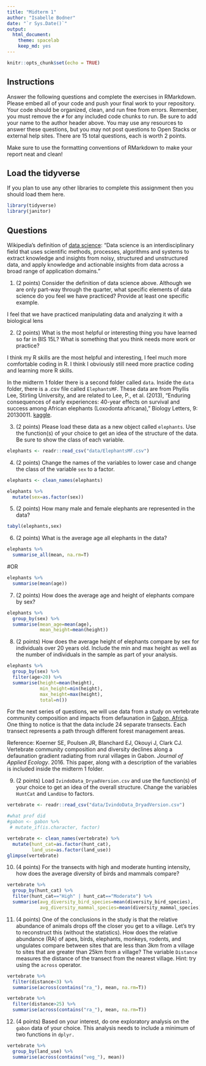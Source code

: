 ```yaml
---
title: "Midterm 1"
author: "Isabelle Bodner"
date: "`r Sys.Date()`"
output:
  html_document: 
    theme: spacelab
    keep_md: yes
---
```


```r
knitr::opts_chunk$set(echo = TRUE)
```

## Instructions
Answer the following questions and complete the exercises in RMarkdown. Please embed all of your code and push your final work to your repository. Your code should be organized, clean, and run free from errors. Remember, you must remove the `#` for any included code chunks to run. Be sure to add your name to the author header above. You may use any resources to answer these questions, but you may not post questions to Open Stacks or external help sites. There are 15 total questions, each is worth 2 points.  

Make sure to use the formatting conventions of RMarkdown to make your report neat and clean!  

## Load the tidyverse
If you plan to use any other libraries to complete this assignment then you should load them here.
```r
library(tidyverse)
library(janitor)
```

## Questions  

Wikipedia's definition of [data science](https://en.wikipedia.org/wiki/Data_science): "Data science is an interdisciplinary field that uses scientific methods, processes, algorithms and systems to extract knowledge and insights from noisy, structured and unstructured data, and apply knowledge and actionable insights from data across a broad range of application domains."  

1. (2 points) Consider the definition of data science above. Although we are only part-way through the quarter, what specific elements of data science do you feel we have practiced? Provide at least one specific example.  

I feel that we have practiced manipulating data and analyzing it with a biological lens

2. (2 points) What is the most helpful or interesting thing you have learned so far in BIS 15L? What is something that you think needs more work or practice?  

I think my R skills are the most helpful and interesting, I feel much more comfortable coding in R. I think I obviously still need more practice coding and learning more R skills.

In the midterm 1 folder there is a second folder called `data`. Inside the `data` folder, there is a .csv file called `ElephantsMF`. These data are from Phyllis Lee, Stirling University, and are related to Lee, P., et al. (2013), "Enduring consequences of early experiences: 40-year effects on survival and success among African elephants (Loxodonta africana)," Biology Letters, 9: 20130011. [kaggle](https://www.kaggle.com/mostafaelseidy/elephantsmf).  

3. (2 points) Please load these data as a new object called `elephants`. Use the function(s) of your choice to get an idea of the structure of the data. Be sure to show the class of each variable.
```r
elephants <- readr::read_csv("data/ElephantsMF.csv")
```


4. (2 points) Change the names of the variables to lower case and change the class of the variable `sex` to a factor.
```r
elephants <- clean_names(elephants)
```

```r
elephants %>% 
  mutate(sex=as.factor(sex))
```


5. (2 points) How many male and female elephants are represented in the data?
```r
tabyl(elephants,sex)
```

6. (2 points) What is the average age all elephants in the data?
```r
elephants %>% 
  summarise_all(mean, na.rm=T)
```
#OR
```r
elephants %>% 
  summarise(mean(age))
```

7. (2 points) How does the average age and height of elephants compare by sex?
```r
elephants %>% 
  group_by(sex) %>% 
  summarise(mean_age=mean(age),
            mean_height=mean(height))
```


8. (2 points) How does the average height of elephants compare by sex for individuals over 20 years old. Include the min and max height as well as the number of individuals in the sample as part of your analysis.  
```r
elephants %>% 
  group_by(sex) %>% 
  filter(age>20) %>% 
  summarise(height=mean(height),
            min_height=min(height),
            max_height=max(height),
            total=n())
```


For the next series of questions, we will use data from a study on vertebrate community composition and impacts from defaunation in [Gabon, Africa](https://en.wikipedia.org/wiki/Gabon). One thing to notice is that the data include 24 separate transects. Each transect represents a path through different forest management areas.  

Reference: Koerner SE, Poulsen JR, Blanchard EJ, Okouyi J, Clark CJ. Vertebrate community composition and diversity declines along a defaunation gradient radiating from rural villages in Gabon. _Journal of Applied Ecology_. 2016. This paper, along with a description of the variables is included inside the midterm 1 folder.  

9. (2 points) Load `IvindoData_DryadVersion.csv` and use the function(s) of your choice to get an idea of the overall structure. Change the variables `HuntCat` and `LandUse` to factors.
```r
vertebrate <- readr::read_csv("data/IvindoData_DryadVersion.csv")
```
```r
#what prof did
#gabon <- gabon %>% 
 # mutate_if(is.character, factor)
```


```r
vertebrate <- clean_names(vertebrate) %>% 
  mutate(hunt_cat=as.factor(hunt_cat),
         land_use=as.factor(land_use))
glimpse(vertebrate)  
```


10. (4 points) For the transects with high and moderate hunting intensity, how does the average diversity of birds and mammals compare?
```r
vertebrate %>% 
  group_by(hunt_cat) %>% 
  filter(hunt_cat=="High" | hunt_cat=="Moderate") %>% 
  summarise(avg_diversity_bird_species=mean(diversity_bird_species),
            avg_diversity_mammal_species=mean(diversity_mammal_species))
```


11. (4 points) One of the conclusions in the study is that the relative abundance of animals drops off the closer you get to a village. Let's try to reconstruct this (without the statistics). How does the relative abundance (RA) of apes, birds, elephants, monkeys, rodents, and ungulates compare between sites that are less than 3km from a village to sites that are greater than 25km from a village? The variable `Distance` measures the distance of the transect from the nearest village. Hint: try using the `across` operator.  
```r
vertebrate %>% 
  filter(distance<3) %>% 
  summarise(across(contains("ra_"), mean, na.rm=T))
```
```r
vertebrate %>% 
  filter(distance>25) %>% 
  summarise(across(contains("ra_"), mean, na.rm=T))
```


12. (4 points) Based on your interest, do one exploratory analysis on the `gabon` data of your choice. This analysis needs to include a minimum of two functions in `dplyr.`

```r
vertebrate %>% 
  group_by(land_use) %>% 
  summarise(across(contains("veg_"), mean))
```

